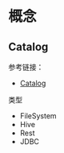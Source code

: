 # 概念

## Catalog

参考链接：

* [Catalog](https://paimon.apache.org/docs/1.2/concepts/catalog/)

类型

* FileSystem
* Hive
* Rest
* JDBC